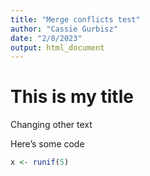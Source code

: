 ```yaml
---
title: "Merge conflicts test"
author: "Cassie Gurbisz"
date: "2/8/2023"
output: html_document
---
```


# This is my title

Changing other text

Here's some code
```r
x <- runif(5) 
```

